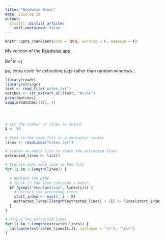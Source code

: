 ```yaml
---
title: "Readwise Mimic"
date: 2023-02-15
output:
  distill::distill_article:
    self_contained: false
---
```



```r
knitr::opts_chunk$set(echo = TRUE, warning = F, message = F)

```

My version of the [Readwise app](https://cdishop.shinyapps.io/readwise/).


Bo$^2$m =)



ps, extra code for extracting tags rather than random windows...

```r

library(readr)
library(stringr)
text <- read_file('notes.txt')
matches <- str_extract_all(text, "#\\S+")
print(matches)
sample(matches[[1]], 4)




# Set the number of lines to output
X <- 30

# Read in the text file as a character vector
lines <- readLines("notes.txt")

# Create an empty list to store the extracted lines
extracted_lines <- list()

# Iterate over each line in the file
for (i in 1:length(lines)) {
  
  # REPLACE TAG HERE
  # Check if the line contains a match
  if (grepl("#explanation", lines[i])) {
    # Extract the preceding lines
    start_index <- max(1, i - X)
    extracted_lines[[length(extracted_lines) + 1]] <- lines[start_index:(i - 1)]
  }
}

# Output the extracted lines
for (i in 1:length(extracted_lines)) {
  cat(paste(extracted_lines[[i]], collapse = "\n"), "\n\n")
}

```

